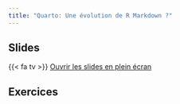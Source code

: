 ```yaml
---
title: "Quarto: Une évolution de R Markdown ?"
---
```


## Slides

{{< fa tv >}} [Ouvrir les slides en plein écran]()

## Exercices

